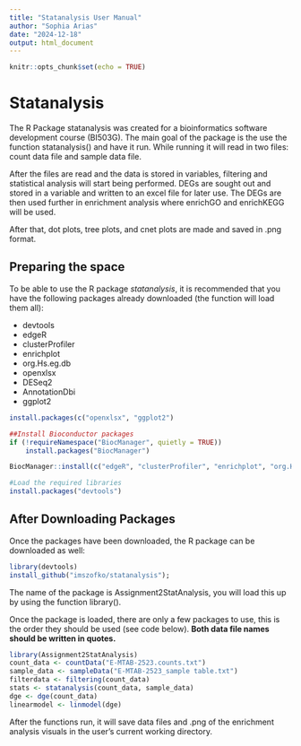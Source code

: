 ```yaml
---
title: "Statanalysis User Manual"
author: "Sophia Arias"
date: "2024-12-18"
output: html_document
---
```


```r
knitr::opts_chunk$set(echo = TRUE)
```
# Statanalysis

The R Package statanalysis was created for a bioinformatics software development course (BI503G). The main goal of the package is the use the function statanalysis() and have it run. While running it will read in two files: count data file and sample data file.

After the files are read and the data is stored in variables, filtering and statistical analysis will start being performed. DEGs are sought out and stored in a variable and written to an excel file for later use. The DEGs are then used further in enrichment analysis where enrichGO and enrichKEGG will be used. 

After that, dot plots, tree plots, and cnet plots are made and saved in .png format.

## Preparing the space

To be able to use the R package *statanalysis*, it is recommended that you have the following packages already downloaded (the function will load them all):

* devtools
* edgeR
* clusterProfiler
* enrichplot
* org.Hs.eg.db
* openxlsx
* DESeq2
* AnnotationDbi
* ggplot2

```r
install.packages(c("openxlsx", "ggplot2")

##Install Bioconductor packages
if (!requireNamespace("BiocManager", quietly = TRUE))
    install.packages("BiocManager")

BiocManager::install(c("edgeR", "clusterProfiler", "enrichplot", "org.Hs.eg.db", "DESeq2", "AnnotationDbi"))

#Load the required libraries
install.packages("devtools")
```


## After Downloading Packages

Once the packages have been downloaded, the R package can be downloaded as well:
```r
library(devtools)
install_github("imszofko/statanalysis");
```


The name of the package is Assignment2StatAnalysis, you will load this up by using the function library().

Once the package is loaded, there are only a few packages to use, this is the order they should be used (see code below).  **Both data file names should be written in quotes.**

```r
library(Assignment2StatAnalysis)
count_data <- countData("E-MTAB-2523.counts.txt")
sample_data <- sampleData("E-MTAB-2523_sample table.txt")
filterdata <- filtering(count_data)
stats <- statanalysis(count_data, sample_data)
dge <- dge(count_data)
linearmodel <- linmodel(dge)
```

After the functions run, it will save data files and .png of the enrichment analysis visuals in the user's current working directory.